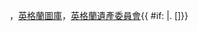 {{IoEentry|{{{1}}}|關於其詳細資料（{{{1}}}）{{{2|}}}}}，[[英格蘭圖庫]]，[[英格蘭遺產委員會]]{{ #if: {{{accessdate|}}} |. [{{{accessdate}}}]}}<noinclude>
{{Documentation}}
<!-- PLEASE ADD THIS TEMPLATE'S CATEGORIES AND INTERWIKIS TO THE /doc SUBPAGE, THANKS -->
</noinclude>